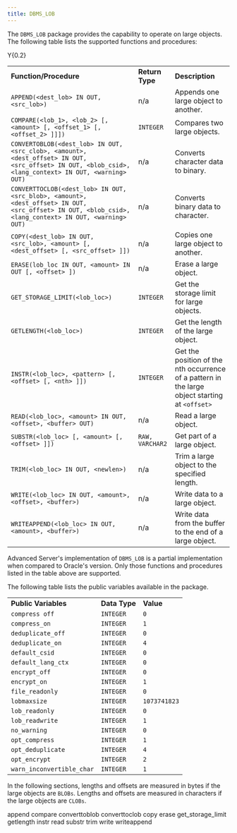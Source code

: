 ```yaml
---
title: DBMS_LOB
---
```


The `DBMS_LOB` package provides the capability to operate on large
objects. The following table lists the supported functions and
procedures:

<div class="tabularcolumns">

Y{0.2}

</div>

|                                                                                                                                                        |                 |                                                                                                |
| ------------------------------------------------------------------------------------------------------------------------------------------------------ | --------------- | ---------------------------------------------------------------------------------------------- |
| **Function/Procedure**                                                                                                                                 | **Return Type** | **Description**                                                                                |
| `APPEND(<dest_lob> IN OUT, <src_lob>)`                                                                                                                 | n/a             | Appends one large object to another.                                                           |
| `COMPARE(<lob_1>, <lob_2> [, <amount> [, <offset_1> [, <offset_2> ]]])`                                                                                | `INTEGER`       | Compares two large objects.                                                                    |
| `CONVERTOBLOB(<dest_lob> IN OUT, <src_clob>, <amount>, <dest_offset> IN OUT, <src_offset> IN OUT, <blob_csid>, <lang_context> IN OUT, <warning> OUT)`  | n/a             | Converts character data to binary.                                                             |
| `CONVERTTOCLOB(<dest_lob> IN OUT, <src_blob>, <amount>, <dest_offset> IN OUT, <src_offset> IN OUT, <blob_csid>, <lang_context> IN OUT, <warning> OUT)` | n/a             | Converts binary data to character.                                                             |
| `COPY(<dest_lob> IN OUT, <src_lob>, <amount> [, <dest_offset> [, <src_offset> ]])`                                                                     | n/a             | Copies one large object to another.                                                            |
| `ERASE(lob_loc IN OUT, <amount> IN OUT [, <offset> ])`                                                                                                 | n/a             | Erase a large object.                                                                          |
| `GET_STORAGE_LIMIT(<lob_loc>)`                                                                                                                         | `INTEGER`       | Get the storage limit for large objects.                                                       |
| `GETLENGTH(<lob_loc>)`                                                                                                                                 | `INTEGER`       | Get the length of the large object.                                                            |
| `INSTR(<lob_loc>, <pattern> [, <offset> [, <nth> ]])`                                                                                                  | `INTEGER`       | Get the position of the nth occurrence of a pattern in the large object starting at `<offset>` |
| `READ(<lob_loc>, <amount> IN OUT, <offset>, <buffer> OUT)`                                                                                             | n/a             | Read a large object.                                                                           |
| `SUBSTR(<lob_loc> [, <amount> [, <offset> ]])`                                                                                                         | `RAW, VARCHAR2` | Get part of a large object.                                                                    |
| `TRIM(<lob_loc> IN OUT, <newlen>)`                                                                                                                     | n/a             | Trim a large object to the specified length.                                                   |
| `WRITE(<lob_loc> IN OUT, <amount>, <offset>, <buffer>)`                                                                                                | n/a             | Write data to a large object.                                                                  |
| `WRITEAPPEND(<lob_loc> IN OUT, <amount>, <buffer>)`                                                                                                    | n/a             | Write data from the buffer to the end of a large object.                                       |

Advanced Server's implementation of `DBMS_LOB` is a partial
implementation when compared to Oracle's version. Only those functions
and procedures listed in the table above are supported.

The following table lists the public variables available in the package.

|                           |               |              |
| ------------------------- | ------------- | ------------ |
| **Public Variables**      | **Data Type** | **Value**    |
| `compress off`            | `INTEGER`     | `0`          |
| `compress_on`             | `INTEGER`     | `1`          |
| `deduplicate_off`         | `INTEGER`     | `0`          |
| `deduplicate_on`          | `INTEGER`     | `4`          |
| `default_csid`            | `INTEGER`     | `0`          |
| `default_lang_ctx`        | `INTEGER`     | `0`          |
| `encrypt_off`             | `INTEGER`     | `0`          |
| `encrypt_on`              | `INTEGER`     | `1`          |
| `file_readonly`           | `INTEGER`     | `0`          |
| `lobmaxsize`              | `INTEGER`     | `1073741823` |
| `lob_readonly`            | `INTEGER`     | `0`          |
| `lob_readwrite`           | `INTEGER`     | `1`          |
| `no_warning`              | `INTEGER`     | `0`          |
| `opt_compress`            | `INTEGER`     | `1`          |
| `opt_deduplicate`         | `INTEGER`     | `4`          |
| `opt_encrypt`             | `INTEGER`     | `2`          |
| `warn_inconvertible_char` | `INTEGER`     | `1`          |

In the following sections, lengths and offsets are measured in bytes if
the large objects are `BLOBs`. Lengths and offsets are measured in
characters if the large objects are `CLOBs`.

<div class="toctree" data-maxdepth="5">

append compare converttoblob converttoclob copy erase
get_storage_limit getlength instr read substr trim write writeappend

</div>
